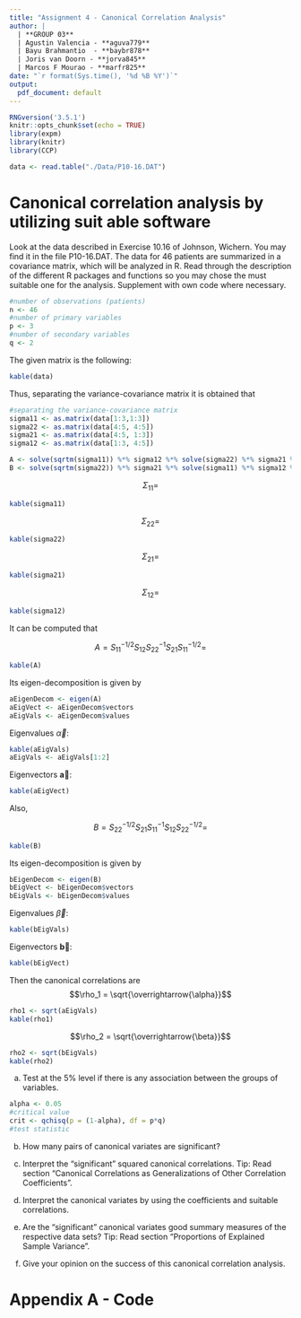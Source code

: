 ```yaml
---
title: "Assignment 4 - Canonical Correlation Analysis"
author: |
  | **GROUP 03**
  | Agustin Valencia - **aguva779**
  | Bayu Brahmantio  - **baybr878**
  | Joris van Doorn - **jorva845**
  | Marcos F Mourao - **marfr825**
date: "`r format(Sys.time(), '%d %B %Y')`"
output:
  pdf_document: default
---
```


```r
RNGversion('3.5.1')
knitr::opts_chunk$set(echo = TRUE)
library(expm)
library(knitr)
library(CCP)
```

```r
data <- read.table("./Data/P10-16.DAT")
```

# Canonical correlation analysis by utilizing suit able software

Look at the data described in Exercise 10.16 of Johnson, Wichern. You may find it in the file P10-16.DAT. The data for 46 patients are summarized in a covariance matrix, which will be analyzed in R. Read through the description of the different R packages and functions so you may chose the must suitable one for the analysis. Supplement with own code where necessary.

```r
#number of observations (patients)
n <- 46
#number of primary variables
p <- 3
#number of secondary variables
q <- 2
```

The given matrix is the following: 

```r
kable(data)
```

Thus, separating the variance-covariance matrix it is obtained that

```r
#separating the variance-covariance matrix
sigma11 <- as.matrix(data[1:3,1:3])
sigma22 <- as.matrix(data[4:5, 4:5])
sigma21 <- as.matrix(data[4:5, 1:3])
sigma12 <- as.matrix(data[1:3, 4:5])

A <- solve(sqrtm(sigma11)) %*% sigma12 %*% solve(sigma22) %*% sigma21 %*% solve(sqrtm(sigma11))
B <- solve(sqrtm(sigma22)) %*% sigma21 %*% solve(sigma11) %*% sigma12 %*% solve(sqrtm(sigma22))

```

$$\Sigma_{11} =$$
```r
kable(sigma11)
```

$$\Sigma_{22} =$$
```r
kable(sigma22)
```

$$\Sigma_{21} =$$
```r
kable(sigma21)
```

$$\Sigma_{12} =$$
```r
kable(sigma12)
```

It can be computed that

$$A = S_{11}^{-1/2}S_{12}S_{22}^{-1}S_{21}S_{11}^{-1/2} = $$
```r
kable(A)
```

Its eigen-decomposition is given by

```r
aEigenDecom <- eigen(A)
aEigVect <- aEigenDecom$vectors
aEigVals <- aEigenDecom$values
```

Eigenvalues $\overrightarrow{\alpha}$:
```r
kable(aEigVals)
aEigVals <- aEigVals[1:2]
```

Eigenvectors $\mathbf{\overrightarrow{a}}$:
```r
kable(aEigVect)
```

Also, 

$$B = S_{22}^{-1/2}S_{21}S_{11}^{-1}S_{12}S_{22}^{-1/2} = $$

```r
kable(B)
```

Its eigen-decomposition is given by

```r
bEigenDecom <- eigen(B)
bEigVect <- bEigenDecom$vectors
bEigVals <- bEigenDecom$values
```

Eigenvalues $\overrightarrow{\beta}$:
```r
kable(bEigVals)
```

Eigenvectors $\mathbf{\overrightarrow{b}}$:
```r
kable(bEigVect)
```

Then the canonical correlations are
$$\rho_1 = \sqrt{\overrightarrow{\alpha}}$$
```r
rho1 <- sqrt(aEigVals)
kable(rho1)
```

$$\rho_2 = \sqrt{\overrightarrow{\beta}}$$
```r
rho2 <- sqrt(bEigVals)
kable(rho2)
```

















a) Test at the 5% level if there is any association between the groups of variables.

```r
alpha <- 0.05
#critical value
crit <- qchisq(p = (1-alpha), df = p*q)
#test statistic

```


b) How many pairs of canonical variates are significant?

c) Interpret the "significant" squared canonical correlations.
Tip: Read section "Canonical Correlations as Generalizations of Other Correlation Coefficients".

d) Interpret the canonical variates by using the coefficients and suitable correlations.

e) Are the "significant" canonical variates good summary measures of the respective data sets?
Tip: Read section "Proportions of Explained Sample Variance".

f) Give your opinion on the success of this canonical correlation analysis.







\newpage
# Appendix A - Code

```r
```
